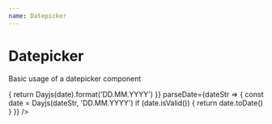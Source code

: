 ```yaml
---
name: Datepicker
---
```



# Datepicker

Basic usage of a datepicker component

<Playground>
  <Datepicker
    formatDate={date => {
      return Dayjs(date).format('DD.MM.YYYY')
    }}
    parseDate={dateStr => {
      const date = Dayjs(dateStr, 'DD.MM.YYYY')
      if (date.isValid()) {
        return date.toDate()
      }
    }}
  />
</Playground>
